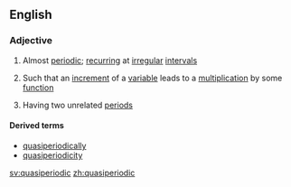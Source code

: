 ==English==

===Adjective===
{{wikipedia|quasiperiodic function}}
{{en-adj}}

# Almost [[periodic]]; [[recurring]] at [[irregular]] [[interval]]s
# {{mathematics|of a function}} Such that an [[increment]] of a [[variable]] leads to a [[multiplication]] by some [[function]]
# {{physics|of an oscillation}} Having two unrelated [[period]]s

====Derived terms====
* [[quasiperiodically]]
* [[quasiperiodicity]]

[[sv:quasiperiodic]]
[[zh:quasiperiodic]]
